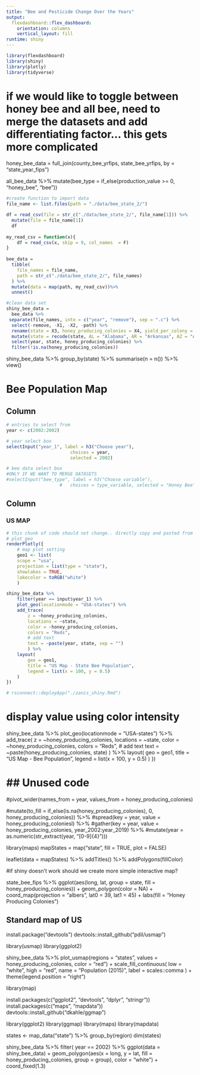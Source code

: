 ```yaml
---
title: "Bee and Pesticide Change Over the Years"
output: 
  flexdashboard::flex_dashboard:
    orientation: columns
    vertical_layout: fill
runtime: shiny
---
```


```r
library(flexdashboard)
library(shiny)
library(plotly)
library(tidyverse)

```

# if we would like to toggle between honey bee and all bee, need to merge the datasets and add differentiating factor... this gets more complicated

honey_bee_data = 
  full_join(county_bee_yrfips, state_bee_yrfips, by = "state_year_fips")

all_bee_data %>%
  mutate(bee_type = if_else(production_value >= 0, "honey_bee", "bee"))


```r
#create function to import data
file_name <- list.files(path = "./data/bee_state_2/") 

df = read_csv(file = str_c("./data/bee_state_2/", file_name[1])) %>%
  mutate(file = file_name[1])
  df
  
my_read_csv = function(x){
    df = read_csv(x, skip = 9, col_names  = F)
}
  
bee_data = 
  tibble(
    file_names = file_name,
    path = str_c("./data/bee_state_2/", file_names)
  ) %>% 
  mutate(data = map(path, my_read_csv))%>% 
  unnest()

#clean data set
shiny_bee_data =
  bee_data %>%
 separate(file_names, into = c("year", "remove"), sep = ".c") %>%
  select(-remove, -X1, -X2, -path) %>%
  rename(state = X3, honey_producing_colonies = X4, yield_per_colony = X5, production = X6, stocks = X7, price_per_pound = X8, production_value = X9) %>%
  mutate(state = recode(state, AL = "Alabama", AR = "Arkansas", AZ = "Arizona", CA = "California", CO = "Colorado", FL = "Florida", GA = "Georgia", HI = "Hawaii", IA = "Iowa", IL = "Illinois", ID = "Idaho", IN = "Indiana", KS = "Kansas", KY = "Kentucky", LA = "Louisiana", ME = "Maine", MD = "Maryland", MI = "Michigan", MN = "Minnesota", MO = "Missouri", MT = "Montana", MS = "Mississippi", NC = "North Carolina", ND = "North Dakota", NE = "Nebraska", NJ = "New Jersey", NM = "New Mexico", NV = "Nevada", NY = "New York", OH = "Ohio", OK = "Oklahoma", OR = "Oregon", PA = "Pennsylvania", SC = "South Carolina", SD = "South Dakota", TN = "Tennessee", TX = "Texas", UT = "Utah", VA = "Virginia", VT = "Vermont", WA = "Washington", WV = "West Virginia", WI = "Wisconsin", WY = "Wyoming")) %>%
  select(year, state, honey_producing_colonies) %>%
  filter(!is.na(honey_producing_colonies)) 
```

shiny_bee_data %>%
  group_by(state) %>%
  summarise(n = n()) %>%
  view()

Bee Population Map
===================================== 

Column {.sidebar}
-----------------------------------------------------------------------

```r
# entries to select from
year <- c(2002:2002)

# year select box 
selectInput("year_1", label = h3("Choose year"),
						choices = year,
						selected = 2002)

# bee data select box
#ONLY IF WE WANT TO MERGE DATASETS
#selectInput("bee_type", label = h3("Choose variable"),
					#	choices = type_variable, selected = "Honey Bee")
```

Column {.tabset}
-----------------------------------------------------------------------

### US MAP

```r
# this chunk of code should not change.. directly copy and pasted from the example shiny. sets the parameters for the way in which the US will appear in the dashboard
# plot_geo
renderPlotly({
	# map plot setting
	geo1 <- list(
	scope = "usa",
	projection = list(type = "state"),
	showlakes = TRUE,
	lakecolor = toRGB("white")
	)

shiny_bee_data %>% 
	filter(year == input$year_1) %>% 
	plot_geo(locationmode = "USA-states") %>% 
	add_trace(
		z = ~honey_producing_colonies,
		locations = ~state,
		color = ~honey_producing_colonies,
		colors = "Reds",
		# add text
		text = ~paste(year, state, sep = "")
		) %>%
	layout(
		geo = geo1,
		title = "US Map - State Bee Population",
		legend = list(x = 100, y = 0.5)
	)
})

# rsconnect::deployApp("./zanis_shiny.Rmd")

```
# display value using color intensity
shiny_bee_data %>% 
	plot_geo(locationmode = "USA-states") %>% 
	add_trace(
		z = ~honey_producing_colonies,
		locations = ~state,
		color = ~honey_producing_colonies,
		colors = "Reds",
		# add text
		text = ~paste(honey_producing_colonies, state)
		) %>%
	layout(
		geo = geo1,
		title = "US Map - Bee Population",
		legend = list(x = 100, y = 0.5)
	)
})

## Unused code
==========================================
  
#pivot_wider(names_from = year, values_from =   honey_producing_colonies) 

#mutate(to_fill = if_else(is.na(honey_producing_colonies), 0, honey_producing_colonies)) %>%
	#spread(key = year, value = honey_producing_coloniesl) %>% 
	#gather(key = year, value = honey_producing_colonies, year_2002:year_2019) %>%
	#mutate(year = as.numeric(str_extract(year, "[0-9]{4}")))

library(maps)
mapStates = map("state", fill = TRUE, plot = FALSE)

leaflet(data = mapStates) %>%
  addTitles() %>%
  addPolygons(fillColor)



#if shiny doesn't work should we create more simple interactive map?

state_bee_fips %>%
  ggplot(aes(long, lat, group = state, fill = honey_producing_colonies)) +
  geom_polygon(color = NA) +
  coord_map(projection = "albers", lat0 = 39, lat1 = 45) +
  labs(fill = "Honey Producing Colonies")

## Standard map of US

install.package("devtools")
devtools::install_github("pdil/usmap")

library(usmap)
library(ggplot2)

shiny_bee_data %>%
plot_usmap(regions = "states", values = honey_producing_colonies, color = "red") + 
    scale_fill_continuous(
    low = "white", high = "red", name = "Population (2015)", label = scales::comma
  ) + theme(legend.position = "right")

library(map)

install.packages(c("ggplot2", "devtools", "dplyr", "stringr"))
install.packages(c("maps", "mapdata"))
devtools::install_github("dkahle/ggmap")

library(ggplot2)
library(ggmap)
library(maps)
library(mapdata)

states <- map_data("state") %>%
  group_by(region)
dim(states)

shiny_bee_data %>%
  filter( year == 2002) %>%
ggplot(data = shiny_bee_data) + 
  geom_polygon(aes(x = long, y = lat, fill = honey_producing_colonies, group = group), color = "white") + 
  coord_fixed(1.3)


